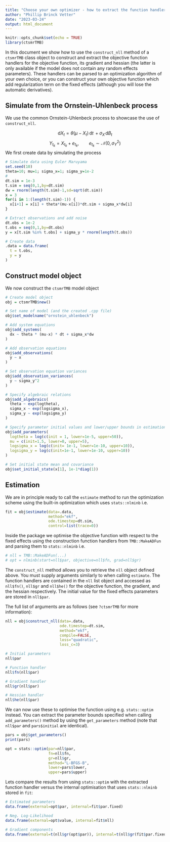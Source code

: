 ```yaml
---
title: "Choose your own optimizer - how to extract the function handlers"
author: "Phillip Brinck Vetter"
date: "2023-03-24"
output: html_document
---
```


```r
knitr::opts_chunk$set(echo = TRUE)
library(ctsmrTMB)
```

In this document we show how to use the `construct_nll` method of a `ctsmrTMB` class object to construct and extract the objective function handlers for the objective function, its gradient and hessian (the latter is only available if the model does not contain any random effects parameters). These handlers can be parsed to an optimization algorithm of your own choice, or you can construct your own objective function which add regularization term on the fixed effects (although you will lose the automatic derivatives).

## Simulate from the Ornstein-Uhlenbeck process

We use the common Ornstein-Uhlenbeck process to showcase the use of `construct_nll`. 

$$ \mathrm{d}X_{t} = \theta (\mu - X_{t}) \, \mathrm{d}t \, + \sigma_{X} \, \mathrm{d}B_{t} $$
$$ Y_{t_{k}} = X_{t_{k}} + e_{t_{k}}, \qquad e_{t_{k}} \sim \mathcal{N}\left(0,\sigma_{Y}^{2}\right)  $$
We first create data by simulating the process

```r
# Simulate data using Euler Maruyama
set.seed(10)
theta=10; mu=1; sigma_x=1; sigma_y=1e-2
# 
dt.sim = 1e-3
t.sim = seq(0,1,by=dt.sim)
dw = rnorm(length(t.sim)-1,sd=sqrt(dt.sim))
x = 3
for(i in 1:(length(t.sim)-1)) {
  x[i+1] = x[i] + theta*(mu-x[i])*dt.sim + sigma_x*dw[i]
}

# Extract observations and add noise
dt.obs = 1e-2
t.obs = seq(0,1,by=dt.obs)
y = x[t.sim %in% t.obs] + sigma_y * rnorm(length(t.obs))

# Create data
.data = data.frame(
  t = t.obs,
  y = y
)
```


## Construct model object

We now construct the `ctsmrTMB` model object

```r
# Create model object
obj = ctsmrTMB$new()

# Set name of model (and the created .cpp file)
obj$set_modelname("ornstein_uhlenbeck")

# Add system equations
obj$add_systems(
  dx ~ theta * (mu-x) * dt + sigma_x*dw
)

# Add observation equations
obj$add_observations(
  y ~ x
)

# Set observation equation variances
obj$add_observation_variances(
  y ~ sigma_y^2
)

# Specify algebraic relations
obj$add_algebraics(
  theta ~ exp(logtheta),
  sigma_x ~ exp(logsigma_x),
  sigma_y ~ exp(logsigma_y)
)

# Specify parameter initial values and lower/upper bounds in estimation
obj$add_parameters(
  logtheta = log(c(init = 1, lower=1e-5, upper=50)),
  mu = c(init=1.5, lower=0, upper=5),
  logsigma_x = log(c(init= 1e-1, lower=1e-10, upper=10)),
  logsigma_y = log(c(init=1e-1, lower=1e-10, upper=10))
)

# Set initial state mean and covariance
obj$set_initial_state(x[1], 1e-1*diag(1))
```

## Estimation

We are in principle ready to call the `estimate` method to run the optimization scheme using the built-in optimization which uses `stats::nlminb` i.e.

```r
fit = obj$estimate(data=.data, 
                   method="ekf", 
                   ode.timestep=dt.sim,
                   control=list(trace=0))
```

Inside the package we optimise the objective function with respect to the fixed effects using the construction function handlers from `TMB::MakeADFun` and parsing them to `stats::nlminb` i.e.

```r
# nll = TMB::MakeADFun(...)
# opt = nlminb(start=nll$par, objective=nll$fn, grad=nll$gr)
```

The `construct_nll` method allows you to retrieve the `nll` object defined above. You must supply arguments similarly to when calling `estimate`. The function handlers are contained in the `nll` list object and accessed as `nll$fn()`, `nll$gr` and `nll$he()` for the objective function, the gradient, and the hessian respectively. The initial value for the fixed effects parameters are stored in `nll$par`. 

The full list of arguments are as follows (see `?ctsmrTMB` for more information):
```r
nll = obj$construct_nll(data=.data,
                        ode.timestep=dt.sim,
                        method="ekf",
                        compile=FALSE,
                        loss="quadratic",
                        loss_c=3)

# Initial parameters
nll$par

# Function handler
nll$fn(nll$par)

# Gradient handler
nll$gr(nll$par)

# Hessian handler
nll$he(nll$par)
```
We can now use these to optimise the function using e.g. `stats::optim` instead. You can extract the parameter bounds specified when calling `add_parameters()` method by using the `get_parameters` method (note that `nll$par` and `pars$initial` are identical).

```r
pars = obj$get_parameters()
print(pars)

opt = stats::optim(par=nll$par, 
                   fn=nll$fn, 
                   gr=nll$gr, 
                   method="L-BFGS-B", 
                   lower=pars$lower, 
                   upper=pars$upper)
```
Lets compare the results from using `stats::optim` with the extracted function handler versus the internal optimisation that uses `stats::nlminb` stored in `fit`:

```r
# Estimated parameters
data.frame(external=opt$par, internal=fit$par.fixed)

# Neg. Log-Likelihood
data.frame(external=opt$value, internal=fit$nll)

# Gradient components
data.frame(external=t(nll$gr(opt$par)), internal=t(nll$gr(fit$par.fixed)))
```


